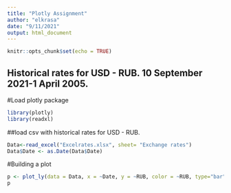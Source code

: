---
title: "Plotly Assignment"
author: "elkrasa"
date: "9/11/2021"
output: html_document
---

```{r setup, include=FALSE}
knitr::opts_chunk$set(echo = TRUE)
```

## Historical rates for USD - RUB. 10 September 2021-1 April 2005.
#Load plotly package
```{r,echo=FALSE}
library(plotly)
library(readxl)
```
##load csv with historical rates for USD - RUB.
```{r,echo=TRUE}
Data<-read_excel("Excelrates.xlsx", sheet= "Exchange rates")
Data$Date <- as.Date(Data$Date)
```
#Building a plot
```{r,echo=TRUE}
p <- plot_ly(data = Data, x = ~Date, y = ~RUB, color = ~RUB, type="bar") %>% layout(title = "Historical rates for USD - RUB", xaxis=list(title="Date",range = c('2005-04-01','2021-09-10')), yaxis=list(title="USD-RUB",range=c(20:85)))
p
```


